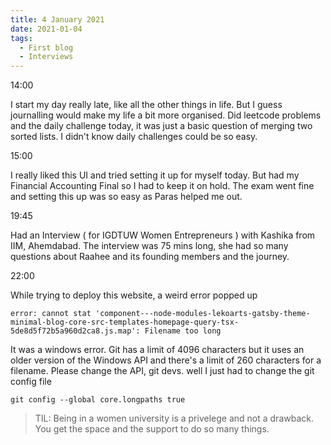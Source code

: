 ---
title: 4 January 2021
date: 2021-01-04
tags:
  - First blog
  - Interviews
---

14:00 

I start my day really late, like all the other things in life. But I guess journalling would make my life a bit more organised. Did leetcode problems and the daily challenge today, it was just a basic question of merging two sorted lists. I didn't know daily challenges could be so easy. 

15:00 

I really liked this UI and tried setting it up for myself today. But had my Financial Accounting Final so I had to keep it on hold. The exam went fine and setting this up was so easy as Paras helped me out. 

19:45 

Had an Interview ( for IGDTUW Women Entrepreneurs ) with Kashika from IIM, Ahemdabad. The interview was 75 mins long, she had so many questions about Raahee and its founding members and the journey. 

22:00

While trying to deploy this website, a weird error popped up 

    error: cannot stat 'component---node-modules-lekoarts-gatsby-theme-minimal-blog-core-src-templates-homepage-query-tsx-5de8d5f72b5a960d2ca8.js.map': Filename too long


It was a windows error. Git has a limit of 4096 characters but it uses an older version of the Windows API and there's a limit of 260 characters for a filename. Please change the API, git devs.
well I just had to change the git config file

    git config --global core.longpaths true

> TIL: Being in a women university is a privelege and not a drawback. You get the space and the support to do so many things. 
> 

